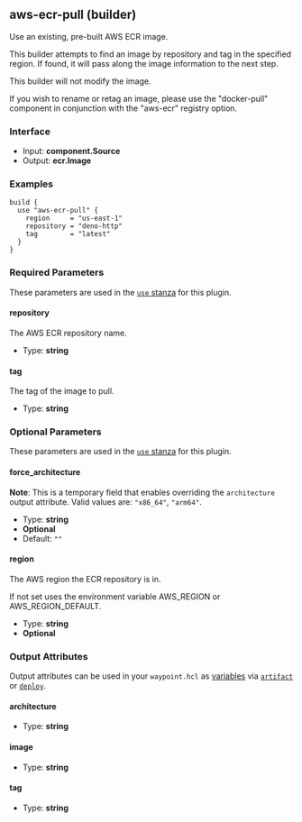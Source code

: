 ## aws-ecr-pull (builder)

Use an existing, pre-built AWS ECR image.

This builder attempts to find an image by repository and tag in the
specified region. If found, it will pass along the image information
to the next step.

This builder will not modify the image.

If you wish to rename or retag an image, please use the "docker-pull" component
in conjunction with the "aws-ecr" registry option.

### Interface

- Input: **component.Source**
- Output: **ecr.Image**

### Examples

```hcl
build {
  use "aws-ecr-pull" {
    region     = "us-east-1"
    repository = "deno-http"
    tag        = "latest"
  }
}
```

### Required Parameters

These parameters are used in the [`use` stanza](/waypoint/docs/waypoint-hcl/use) for this plugin.

#### repository

The AWS ECR repository name.

- Type: **string**

#### tag

The tag of the image to pull.

- Type: **string**

### Optional Parameters

These parameters are used in the [`use` stanza](/waypoint/docs/waypoint-hcl/use) for this plugin.

#### force_architecture

**Note**: This is a temporary field that enables overriding the `architecture` output attribute. Valid values are: `"x86_64"`, `"arm64"`.

- Type: **string**
- **Optional**
- Default: `""`

#### region

The AWS region the ECR repository is in.

If not set uses the environment variable AWS_REGION or AWS_REGION_DEFAULT.

- Type: **string**
- **Optional**

### Output Attributes

Output attributes can be used in your `waypoint.hcl` as [variables](/waypoint/docs/waypoint-hcl/variables) via [`artifact`](/waypoint/docs/waypoint-hcl/variables/artifact) or [`deploy`](/waypoint/docs/waypoint-hcl/variables/deploy).

#### architecture

- Type: **string**

#### image

- Type: **string**

#### tag

- Type: **string**
